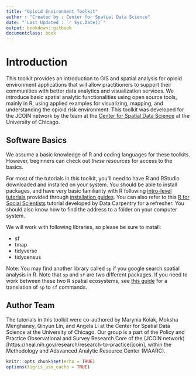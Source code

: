 ```yaml
---
title: "Opioid Environment Toolkit"
author : "Created by : Center for Spatial Data Science"
date: "`Last Updated : `r Sys.Date()`"
output: bookdown::gitbook
documentclass: book
---
```


# Introduction {-}

This toolkit provides an introduction to GIS and spatial analysis for opioid environment applications that will allow practitioners to support their communities with better data analytics and visualization services. We introduce basic spatial analytic functionalities using open source tools, mainly in R, using applied examples for visualizing, mapping, and understanding the opioid risk environment. This toolkit was developed for the JCOIN network  by the team at the <a href="https://spatial.uchicago.edu/">Center for Spatial Data Science</a> at the University of Chicago.

## Software Basics {-}

We assume a basic knowledge of R and coding languages for these toolkits. However, beginners can check out *these resources* for access to the basics.

For most of the tutorials in this toolkit, you’ll need to have R and RStudio downloaded and installed on your system. You should be able to install packages, and have very basic familiarity with R following <a href="https://learn.datacamp.com/courses/free-introduction-to-r">intro-level tutorials</a> provided through <a href="https://rspatial.org/intr/1-introduction.html">installation guides</a>. You can also refer to this <a href="https://datacarpentry.org/r-socialsci/">R for Social Scientists</a> tutorial developed by Data Carpentry for a refresher. You should also know how to find the address to a folder on your computer system.

We will work with following libraries, so please be sure to install: 

* sf 
* tmap
* tidyverse
* tidycensus

Note: You may find another library called `sp` if you google search spatial analysis in R. Note that `sp` and `sf` are two different packages. If you need to work between these two R spatial ecosystems, see [this guide](https://github.com/r-spatial/sf/wiki/Migrating) for a translation of `sp` to `sf` commands.    

## Author Team {-}

The tutorials in this toolkit were co-authored by Marynia Kolak, Moksha Menghaney, Qinyun Lin, and Angela Li at the Center for Spatial Data Science at the University of Chicago. Our group is a part of the Policy and Practice Observational and Survey Research Core of the (JCOIN network)[https://heal.nih.gov/research/research-to-practice/jcoin], within the Methodology and Adsvanced Analytic Resource Center (MAARC).


```r
knitr::opts_chunk$set(echo = TRUE)
options(tigris_use_cache = TRUE)
```